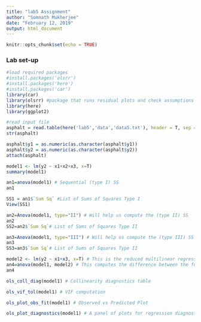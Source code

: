 ```yaml
---
title: "lab5 Assignment"
author: "Somnath Mukherjee"
date: "February 12, 2019"
output: html_document
---
```


```r
knitr::opts_chunk$set(echo = TRUE)
```


###  Lab set-up 
```r
#load required packages
#install.packages('olsrr')
#install.packages('here')
#install.packages('car')
library(car)
library(olsrr) #package that runs residual plots and check assumptions for normality
library(here)
library(ggplot2)
```


```r
#read input file
asphalt = read.table(here('lab5','data','data5.txt'), header = T, sep = " ",dec = ".") #use here() function to specify path
str(asphalt)
```
   
   
```r
asphalt$y1 = as.numeric(as.character(asphalt$y1))
asphalt$y2 = as.numeric(as.character(asphalt$y2))
attach(asphalt)

```

```r
model1 <- lm(y2 ~ x1+x2+x3, x=T)
summary(model1)
```

```r
an1=anova(model1) # Sequential (type I) SS
an1
```

```r
SS1 = an1$`Sum Sq` #List of Sums of Squares Type I
View(SS1)
```




```r
an2=Anova(model1, type="II") # Will help us compute the (type II) SS
an2
SS2=an2$`Sum Sq`# List of Sums of Squares Type II
```


```r
an3=Anova(model1, type="III") # Will help us compute the (type III) SS - Anova is from Car package. Not in base R.
an3
SS3=an3$`Sum Sq`# List of Sums of Squares Type II
```

```r
model2 <- lm(y2 ~ x1+x3, x=T) # This is the reduced multilinear regression model.
an4=anova(model1, model2) # This computes the difference between the full model and the reduced one
an4
```

```r
ols_coll_diag(model1) # Collinearity diagnostics table

```


```r
ols_vif_tol(model1) # VIF computation

```

```r
ols_plot_obs_fit(model1) # Observed vs Predicted Plot

```


```r
ols_plot_diagnostics(model1) # A panel of plots for regression diagnostics
```

